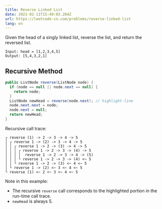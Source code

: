```yaml
---
title: Reverse Linked List
date: 2021-02-11T15:49:03.284Z
url: https://leetcode-cn.com/problems/reverse-linked-list
lang: en
---
```


<LeetCode id={206} />

Given the head of a singly linked list, reverse the list, and return the reversed list.

```
Input: head = [1,2,3,4,5]
Output: [5,4,3,2,1]
```

## Recursive Method

```java
public ListNode reverse(ListNode node) {
  if (node == null || node.next == null) {
    return node;
  }
  ListNode newHead = reverse(node.next); // highlight-line
  node.next.next = node;
  node.next = null;
  return newHead;
}
```

Recursive call trace:
```shell{1-4}
┌ reverse (1) -> 2 -> 3 -> 4 -> 5
│ ┌ reverse 1 -> (2) -> 3 -> 4 -> 5
│ │ ┌ reverse 1 -> 2 -> (3) -> 4 -> 5
│ │ │ ┌ reverse 1 -> 2 -> 3 -> (4) -> 5
│ │ │ │  reverse 1 -> 2 -> 3 -> 4 -> (5)
│ │ │ └ reverse 1 -> 2 -> 3 -> (4) <~ 5
│ │ └ reverse 1 -> 2 -> (3) <~ 4 <~ 5
│ └ reverse 1 -> (2) <~ 3 <~ 4 <~ 5
└ reverse (1) <~ 2 <~ 3 <~ 4 <~ 5
```

Note in this example:
- The recursive `reverse` call corresponds to the highlighted portion in the run-time call trace.
- `newHead` is always $5$.

